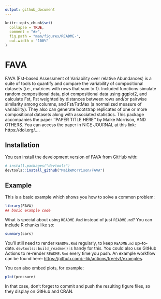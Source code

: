 ```yaml
---
output: github_document
---
```


<!-- README.md is generated from README.Rmd. Please edit that file -->

```r
knitr::opts_chunk$set(
  collapse = TRUE,
  comment = "#>",
  fig.path = "man/figures/README-",
  out.width = "100%"
)
```

# FAVA

<!-- badges: start -->
<!-- badges: end -->

FAVA (Fst-based Assessment of Variability over relative Abundances) is a suite of tools to quantify and compare the variability of compositional datasets (i.e., matrices with rows that sum to 1). Included functions simulate random compositional data, plot compositional data using ggplot2, and calculate Fst, Fst weighted by distances between rows and/or pairwise similarity among columns, and Fst/FstMax (a normalized measure of variability). They also can generate bootstrap replicates of one or more compositional datasets along with associated statistics. This package accompanies the paper ''PAPER TITLE HERE'' by Maike Morrison, AND OTHERS. You can access the paper in NICE JOURNAL at this link: https://doi.org/....

## Installation

You can install the development version of FAVA from [GitHub](https://github.com/) with:

``` r
# install.packages("devtools")
devtools::install_github("MaikeMorrison/FAVA")
```

## Example

This is a basic example which shows you how to solve a common problem:

```r
library(FAVA)
## basic example code
```

What is special about using `README.Rmd` instead of just `README.md`? You can include R chunks like so:

```r
summary(cars)
```

You'll still need to render `README.Rmd` regularly, to keep `README.md` up-to-date. `devtools::build_readme()` is handy for this. You could also use GitHub Actions to re-render `README.Rmd` every time you push. An example workflow can be found here: <https://github.com/r-lib/actions/tree/v1/examples>.

You can also embed plots, for example:

```r
plot(pressure)
```

In that case, don't forget to commit and push the resulting figure files, so they display on GitHub and CRAN.
